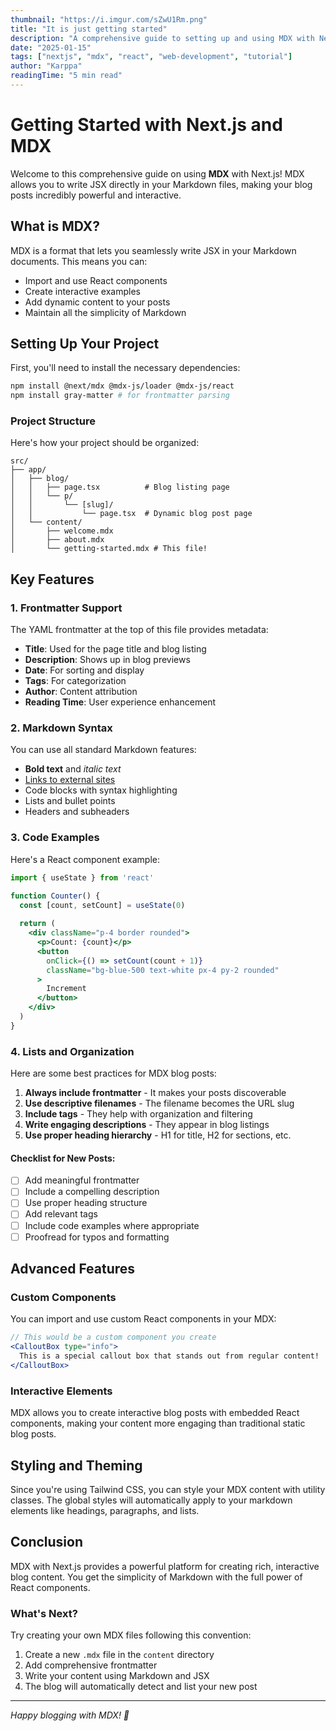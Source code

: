 ```yaml
---
thumbnail: "https://i.imgur.com/sZwU1Rm.png"
title: "It is just getting started"
description: "A comprehensive guide to setting up and using MDX with Next.js for creating dynamic blog posts with React components."
date: "2025-01-15"
tags: ["nextjs", "mdx", "react", "web-development", "tutorial"]
author: "Karppa"
readingTime: "5 min read"
---
```


# Getting Started with Next.js and MDX
Welcome to this comprehensive guide on using **MDX** with Next.js! MDX allows you to write JSX directly in your Markdown files, making your blog posts incredibly powerful and interactive.

## What is MDX?

MDX is a format that lets you seamlessly write JSX in your Markdown documents. This means you can:

- Import and use React components
- Create interactive examples
- Add dynamic content to your posts
- Maintain all the simplicity of Markdown

## Setting Up Your Project

First, you'll need to install the necessary dependencies:

```bash
npm install @next/mdx @mdx-js/loader @mdx-js/react
npm install gray-matter # for frontmatter parsing
```

### Project Structure

Here's how your project should be organized:

```
src/
├── app/
│   ├── blog/
│   │   ├── page.tsx          # Blog listing page
│   │   └── p/
│   │       └── [slug]/
│   │           └── page.tsx  # Dynamic blog post page
│   └── content/
│       ├── welcome.mdx
│       ├── about.mdx
│       └── getting-started.mdx # This file!
```

## Key Features

### 1. Frontmatter Support

The YAML frontmatter at the top of this file provides metadata:

- **Title**: Used for the page title and blog listing
- **Description**: Shows up in blog previews
- **Date**: For sorting and display
- **Tags**: For categorization
- **Author**: Content attribution
- **Reading Time**: User experience enhancement

### 2. Markdown Syntax

You can use all standard Markdown features:

- **Bold text** and *italic text*
- [Links to external sites](https://nextjs.org)
- Code blocks with syntax highlighting
- Lists and bullet points
- Headers and subheaders

### 3. Code Examples

Here's a React component example:

```jsx
import { useState } from 'react'

function Counter() {
  const [count, setCount] = useState(0)
  
  return (
    <div className="p-4 border rounded">
      <p>Count: {count}</p>
      <button 
        onClick={() => setCount(count + 1)}
        className="bg-blue-500 text-white px-4 py-2 rounded"
      >
        Increment
      </button>
    </div>
  )
}
```

### 4. Lists and Organization

Here are some best practices for MDX blog posts:

1. **Always include frontmatter** - It makes your posts discoverable
2. **Use descriptive filenames** - The filename becomes the URL slug
3. **Include tags** - They help with organization and filtering
4. **Write engaging descriptions** - They appear in blog listings
5. **Use proper heading hierarchy** - H1 for title, H2 for sections, etc.

#### Checklist for New Posts:

- [ ] Add meaningful frontmatter
- [ ] Include a compelling description
- [ ] Use proper heading structure
- [ ] Add relevant tags
- [ ] Include code examples where appropriate
- [ ] Proofread for typos and formatting

## Advanced Features

### Custom Components

You can import and use custom React components in your MDX:

```jsx
// This would be a custom component you create
<CalloutBox type="info">
  This is a special callout box that stands out from regular content!
</CalloutBox>
```

### Interactive Elements

MDX allows you to create interactive blog posts with embedded React components, making your content more engaging than traditional static blog posts.

## Styling and Theming

Since you're using Tailwind CSS, you can style your MDX content with utility classes. The global styles will automatically apply to your markdown elements like headings, paragraphs, and lists.

## Conclusion

MDX with Next.js provides a powerful platform for creating rich, interactive blog content. You get the simplicity of Markdown with the full power of React components.

### What's Next?

Try creating your own MDX files following this convention:

1. Create a new `.mdx` file in the `content` directory
2. Add comprehensive frontmatter
3. Write your content using Markdown and JSX
4. The blog will automatically detect and list your new post

---

*Happy blogging with MDX! 🚀*